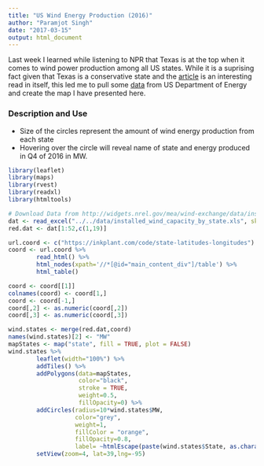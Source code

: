 ---
title: "US Wind Energy Production (2016)"
author: "Paramjot Singh"
date: "2017-03-15"
output: html_document
---

Last week I learned while listening to NPR that Texas is at the top when it comes to wind power production among all US states. While it is a suprising fact given that Texas is a conservative state and the [article](http://www.npr.org/2017/03/08/518988840/wind-energy-takes-flight-in-the-heart-of-texas-oil-country) is an interesting read  in itself, this led me to pull some [data](http://widgets.nrel.gov/mea/wind-exchange/data/installed_wind_capacity_by_state.xls) from US Department of Energy and create the map I have presented here. 

### Description and Use

* Size of the circles represent the amount of wind energy production from each state
* Hovering over the circle will reveal name of state and energy produced in Q4 of 2016 in MW.

```{r city-pop, message=TRUE, warning=TRUE}
library(leaflet)
library(maps)
library(rvest)
library(readxl)
library(htmltools)

# Download Data from http://widgets.nrel.gov/mea/wind-exchange/data/installed_wind_capacity_by_state.xls
dat <- read_excel("../../data/installed_wind_capacity_by_state.xls", skip=5)
red.dat <- dat[1:52,c(1,19)]

url.coord <- c("https://inkplant.com/code/state-latitudes-longitudes")
coord <- url.coord %>% 
        read_html() %>% 
        html_nodes(xpath='//*[@id="main_content_div"]/table') %>% 
        html_table()

coord <- coord[[1]]
colnames(coord) <- coord[1,]
coord <- coord[-1,]
coord[,2] <- as.numeric(coord[,2])
coord[,3] <- as.numeric(coord[,3])

wind.states <- merge(red.dat,coord)
names(wind.states)[2] <- "MW"
mapStates <- map("state", fill = TRUE, plot = FALSE)
wind.states %>% 
        leaflet(width="100%") %>% 
        addTiles() %>% 
        addPolygons(data=mapStates, 
                    color="black",
                    stroke = TRUE, 
                    weight=0.5, 
                    fillOpacity=0) %>% 
        addCircles(radius=10*wind.states$MW,
                   color="grey",
                   weight=1,
                   fillColor = "orange",
                   fillOpacity=0.8,
                   label= ~htmlEscape(paste(wind.states$State, as.character(wind.states$MW),"MW"))) %>% 
        setView(zoom=4, lat=39,lng=-95)






```


